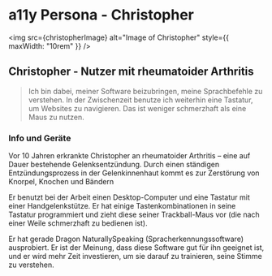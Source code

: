 
<Meta title="Accessibility/Personas/Christopher" />

# a11y Persona - Christopher

<img
  src={christopherImage}
  alt="Image of Christopher"
  style={{ maxWidth: "10rem" }}
/>

## Christopher - Nutzer mit rheumatoider Arthritis

> Ich bin dabei, meiner Software beizubringen, meine Sprachbefehle zu verstehen.
> In der Zwischenzeit benutze ich weiterhin eine Tastatur, um Websites zu
> navigieren. Das ist weniger schmerzhaft als eine Maus zu nutzen.

### Info und Geräte

Vor 10 Jahren erkrankte Christopher an rheumatoider Arthritis – eine auf Dauer
bestehende Gelenksentzündung. Durch einen ständigen Entzündungsprozess in der
Gelenkinnenhaut kommt es zur Zerstörung von Knorpel, Knochen und Bändern

Er benutzt bei der Arbeit einen Desktop-Computer und eine Tastatur mit einer
Handgelenkstütze. Er hat einige Tastenkombinationen in seine Tastatur
programmiert und zieht diese seiner Trackball-Maus vor (die nach einer Weile
schmerzhaft zu bedienen ist).

Er hat gerade Dragon NaturallySpeaking (Spracherkennungssoftware) ausprobiert.
Er ist der Meinung, dass diese Software gut für ihn geeignet ist, und er wird
mehr Zeit investieren, um sie darauf zu trainieren, seine Stimme zu verstehen.

